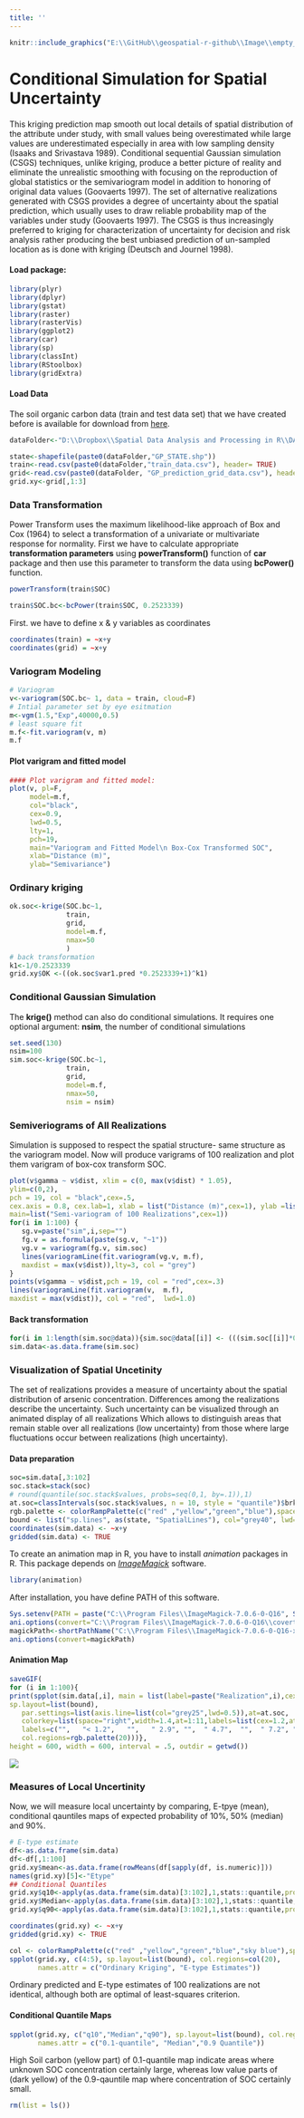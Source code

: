 ```yaml
---
title: ''
---
```


```r
knitr::include_graphics("E:\\GitHub\\geospatial-r-github\\Image\\empty_banner.png")
```
<div style="margin-bottom:20px;">
</div>


# Conditional Simulation for Spatial Uncertainty
<div style="margin-bottom:20px;">
</div>


This kriging prediction map smooth out local details of spatial distribution of the attribute under study, with small values being overestimated while large values are underestimated especially in area with low sampling density (Isaaks and Srivastava 1989).  Conditional sequential Gaussian simulation (CSGS) techniques, unlike kriging, produce a better picture of reality and eliminate the unrealistic smoothing with focusing on the reproduction of global statistics or the semivariogram model in addition to honoring of original data values (Goovaerts 1997).  The set of alternative realizations generated with CSGS provides a degree of uncertainty about the spatial prediction,  which usually uses to draw reliable probability map of the variables under study (Goovaerts 1997). The CSGS is thus increasingly preferred to kriging for characterization of uncertainty for decision and risk analysis rather producing the best unbiased prediction of un-sampled location as is done with kriging  (Deutsch and Journel 1998). 



#### Load package: 

```r
library(plyr)
library(dplyr)
library(gstat)
library(raster)
library(rasterVis)
library(ggplot2)
library(car)
library(sp)
library(classInt)
library(RStoolbox)
library(gridExtra)
```



#### Load Data

The soil organic carbon data (train and test data set) that we have created before is available for download from  [here](https://www.dropbox.com/s/d6nnlu2da93mp48/DATA_08.7z?dl=0). 



```r
dataFolder<-"D:\\Dropbox\\Spatial Data Analysis and Processing in R\\DATA_08\\DATA_08\\"
```

```r
state<-shapefile(paste0(dataFolder,"GP_STATE.shp"))
train<-read.csv(paste0(dataFolder,"train_data.csv"), header= TRUE) 
grid<-read.csv(paste0(dataFolder, "GP_prediction_grid_data.csv"), header= TRUE)
grid.xy<-grid[,1:3]
```


### Data Transformation

Power Transform uses the maximum likelihood-like approach of Box and Cox (1964) to select a transformation of a univariate or multivariate response for normality. First we have to calculate appropriate **transformation parameters** using **powerTransform()** function of **car** package and then use this parameter to transform the data using **bcPower()** function.  

```r
powerTransform(train$SOC)
```

```r
train$SOC.bc<-bcPower(train$SOC, 0.2523339)
```


First. we have to define x & y variables as coordinates

```r
coordinates(train) = ~x+y
coordinates(grid) = ~x+y
```


### Variogram Modeling

```r
# Variogram
v<-variogram(SOC.bc~ 1, data = train, cloud=F)
# Intial parameter set by eye esitmation
m<-vgm(1.5,"Exp",40000,0.5)
# least square fit
m.f<-fit.variogram(v, m)
m.f
```


#### Plot varigram and fitted model


```r
#### Plot varigram and fitted model:
plot(v, pl=F, 
     model=m.f,
     col="black", 
     cex=0.9, 
     lwd=0.5,
     lty=1,
     pch=19,
     main="Variogram and Fitted Model\n Box-Cox Transformed SOC",
     xlab="Distance (m)",
     ylab="Semivariance")
```

### Ordinary kriging

```r
ok.soc<-krige(SOC.bc~1, 
              train, 
              grid,
              model=m.f, 
              nmax=50
              )
# back transformation
k1<-1/0.2523339                                   
grid.xy$OK <-((ok.soc$var1.pred *0.2523339+1)^k1)
```

<div style="margin-bottom:20px;">
</div>


### Conditional Gaussian Simulation

The **krige()** method can also do conditional simulations. It requires one optional argument: **nsim**, the number of conditional simulations


```r
set.seed(130)
nsim=100
sim.soc<-krige(SOC.bc~1, 
              train, 
              grid,
              model=m.f, 
              nmax=50, 
              nsim = nsim)

```

### Semiveriograms of All Realizations

Simulation is supposed to respect the spatial structure- same structure as the variogram model. Now will produce varigrams of 100 realization and plot them varigram of box-cox transform SOC. 


```r
plot(v$gamma ~ v$dist, xlim = c(0, max(v$dist) * 1.05),
ylim=c(0,2),
pch = 19, col = "black",cex=.5,
cex.axis = 0.8, cex.lab=1, xlab = list("Distance (m)",cex=1), ylab =list("Semivariance",cex=1),
main=list("Semi-variogram of 100 Realizations",cex=1))
for(i in 1:100) {
   sg.v=paste("sim",i,sep="")
   fg.v = as.formula(paste(sg.v, "~1"))
   vg.v = variogram(fg.v, sim.soc)
   lines(variogramLine(fit.variogram(vg.v, m.f),
   maxdist = max(v$dist)),lty=3, col = "grey")
}
points(v$gamma ~ v$dist,pch = 19, col = "red",cex=.3)
lines(variogramLine(fit.variogram(v,  m.f), 
maxdist = max(v$dist)), col = "red",  lwd=1.0)
```


#### Back transformation

```r
for(i in 1:length(sim.soc@data)){sim.soc@data[[i]] <- (((sim.soc[[i]]*0.2523339+1)^k1))}
sim.data<-as.data.frame(sim.soc)
```


### Visualization of Spatial Uncetinity 

The set of realizations provides a measure of uncertainty about the spatial distribution of arsenic concentration. Differences among the realizations describe the uncertainty. Such uncertainty can be visualized through an animated display of all realizations Which allows to  distinguish areas that remain stable over all realizations (low uncertainty) from those where large fluctuations occur between realizations (high uncertainty).


#### Data preparation

```r
soc=sim.data[,3:102]
soc.stack=stack(soc)
# round(quantile(soc.stack$values, probs=seq(0,1, by=.1)),1)
at.soc=classIntervals(soc.stack$values, n = 10, style = "quantile")$brks
rgb.palette <- colorRampPalette(c("red" ,"yellow","green","blue"),space = "rgb")
bound <- list("sp.lines", as(state, "SpatialLines"), col="grey40", lwd=.8,lty=1)
coordinates(sim.data) <- ~x+y
gridded(sim.data) <- TRUE
```


To create an animation map in R, you have to install *animation*  packages in R. This package depends on [*ImageMagick*](https://www.imagemagick.org/) software. 


```r
library(animation)
```

After installation,  you have define PATH of this software. 

```r
Sys.setenv(PATH = paste("C:\\Program Files\\ImageMagick-7.0.6-0-Q16", Sys.getenv("PATH"), sep = ";"))
ani.options(convert="C:\\Program Files\\ImageMagick-7.0.6-0-Q16\\covert.exe")
magickPath<-shortPathName("C:\\Program Files\\ImageMagick-7.0.6-0-Q16-x64\\magick.exe")
ani.options(convert=magickPath)
```


#### Animation Map

```r
saveGIF(
for (i in 1:100){
print(spplot(sim.data[,i], main = list(label=paste("Realization",i),cex=1.5),
sp.layout=list(bound),
   par.settings=list(axis.line=list(col="grey25",lwd=0.5)),at=at.soc,
   colorkey=list(space="right",width=1.4,at=1:11,labels=list(cex=1.2,at=1:11,
   labels=c("",   "< 1.2",   "",   " 2.9", "",  " 4.7",  "",  " 7.2", "",  "> 12.5",  ""))),
   col.regions=rgb.palette(20)))}, 
height = 600, width = 600, interval = .5, outdir = getwd())
```



![](E:/GitHub/geospatial-r-github/FIGURE_SOC_SIM_ANIMATION.gif)



### Measures of Local Uncertinity

Now, we will measure local uncertainty by comparing, E-tpye (mean), conditional qauntiles maps of expected probability of 10%, 50% (median) and 90%. 

```r
# E-type estimate
df<-as.data.frame(sim.data)
df<-df[,1:100]
grid.xy$mean<-as.data.frame(rowMeans(df[sapply(df, is.numeric)]))
names(grid.xy)[5]<-"Etype"
## Conditional Quantiles
grid.xy$q10<-apply(as.data.frame(sim.data)[3:102],1,stats::quantile,probs = 0.1,na.rm=TRUE) 
grid.xy$Median<-apply(as.data.frame(sim.data)[3:102],1,stats::quantile,probs = 0.5,na.rm=TRUE)
grid.xy$q90<-apply(as.data.frame(sim.data)[3:102],1,stats::quantile,probs = 0.9,na.rm=TRUE)
```


```r
coordinates(grid.xy) <- ~x+y
gridded(grid.xy) <- TRUE
```


```r
col <- colorRampPalette(c("red" ,"yellow","green","blue","sky blue"),space = "rgb")
spplot(grid.xy, c(4:5), sp.layout=list(bound), col.regions=col(20),
       names.attr = c("Ordinary Kriging", "E-type Estimates"))
```


Ordinary predicted  and E-type estimates of 100 realizations are not identical, although both are optimal of least-squares criterion. 


#### Conditional Quantile Maps


```r
spplot(grid.xy, c("q10","Median","q90"), sp.layout=list(bound), col.regions=col(20),
       names.attr = c("0.1-quantile", "Median","0.9 Quantile"))
```


High Soil carbon (yellow part) of 0.1-quantile map indicate areas where unknown SOC concentration certainly large, whereas low value parts of (dark yellow) of the 0.9-qauntile map where concentration of SOC certainly small. 



```r
rm(list = ls())
```

